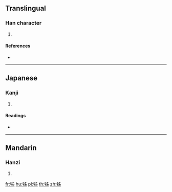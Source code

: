 {{character info/new}}
==Translingual==

===Han character===
{{Han char|rn=93|rad=牛|as=04|sn=8|four=25527|canj=HQLXH}}

# {{defn|Han|sort=牛04}}

====References====
* {{Han ref|kx=0700.061|hdz=31805.020|uh=726C|ud=29292|bh=CFBA|bd=53178}}

----

==Japanese==

===Kanji===
{{ja-kanji|grade=|rs=牛04}}

# {{defn|lang=ja|sort=牛04}}

====Readings====
* {{ja-readings|on=[[はい]] (hai)|kun=}}

----

==Mandarin==

===Hanzi===
{{cmn-hanzi|pin=[[bèi]] ([[bei4]])|wg=pei<sup>4</sup>}}

# {{defn|lang=cmn|sort=牛04}}

[[fr:牬]]
[[hu:牬]]
[[pl:牬]]
[[th:牬]]
[[zh:牬]]